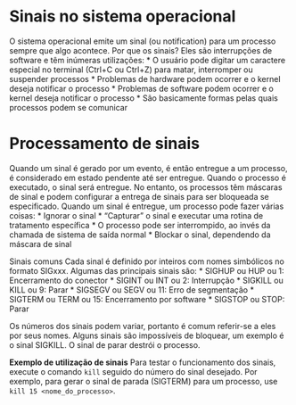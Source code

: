 # Sinais no sistema operacional

O sistema operacional emite um sinal (ou notification) para um processo sempre que algo acontece. Por que os sinais?
Eles são interrupções de software e têm inúmeras utilizações:
* O usuário pode digitar um caractere especial no terminal (Ctrl+C ou Ctrl+Z) para matar, interromper ou suspender processos
* Problemas de hardware podem ocorrer e o kernel deseja notificar o processo
* Problemas de software podem ocorrer e o kernel deseja notificar o processo
* São basicamente formas pelas quais processos podem se comunicar

# Processamento de sinais

Quando um sinal é gerado por um evento, é então entregue a um processo, é considerado em estado pendente até ser entregue. Quando o processo é executado, o sinal será entregue. No entanto, os processos têm máscaras de sinal e podem configurar a entrega de sinais para ser bloqueada se especificado. Quando um sinal é entregue, um processo pode fazer várias coisas:
* Ignorar o sinal
* "Capturar" o sinal e executar uma rotina de tratamento específica
* O processo pode ser interrompido, ao invés da chamada de sistema de saída normal
* Blockar o sinal, dependendo da máscara de sinal

Sinais comuns
Cada sinal é definido por inteiros com nomes simbólicos no formato SIGxxx. Algumas das principais sinais são:
* SIGHUP ou HUP ou 1: Encerramento do conector
* SIGINT ou INT ou 2: Interrupção
* SIGKILL ou KILL ou 9: Parar
* SIGSEGV ou SEGV ou 11: Erro de segmentação
* SIGTERM ou TERM ou 15: Encerramento por software
* SIGSTOP ou STOP: Parar

Os números dos sinais podem variar, portanto é comum referir-se a eles por seus nomes.
Alguns sinais são impossíveis de bloquear, um exemplo é o sinal SIGKILL. O sinal de parar destrói o processo.

**Exemplo de utilização de sinais**
Para testar o funcionamento dos sinais, execute o comando `kill` seguido do número do sinal desejado. Por exemplo, para gerar o sinal de parada (SIGTERM) para um processo, use `kill 15 <nome_do_processo>`.
